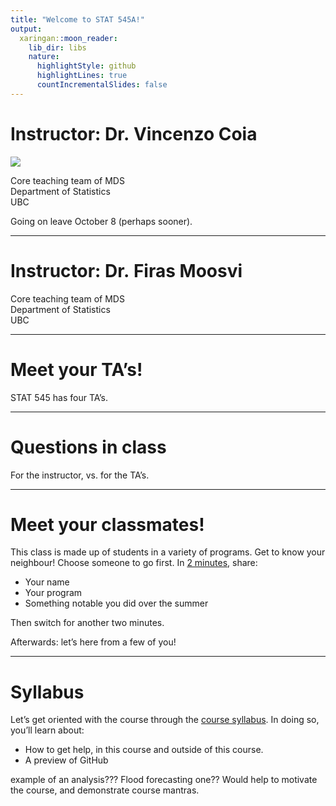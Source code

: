 ```yaml
---
title: "Welcome to STAT 545A!"
output:
  xaringan::moon_reader:
    lib_dir: libs
    nature:
      highlightStyle: github
      highlightLines: true
      countIncrementalSlides: false
---
```


# Instructor: Dr. Vincenzo Coia

![](cm001_files/vincenzo.jpg)

Core teaching team of MDS   
Department of Statistics   
UBC

Going on leave October 8 (perhaps sooner).

---

# Instructor: Dr. Firas Moosvi

Core teaching team of MDS   
Department of Statistics   
UBC

---

# Meet your TA's!

STAT 545 has four TA's.

---

# Questions in class

For the instructor, vs. for the TA's.

---

# Meet your classmates!

This class is made up of students in a variety of programs. Get to know your neighbour! Choose someone to go first. In [2 minutes](https://www.youtube.com/watch?v=48z7nQaehWI), share:

- Your name
- Your program
- Something notable you did over the summer

Then switch for another two minutes.

Afterwards: let's here from a few of you!

---

# Syllabus

Let's get oriented with the course through the [course syllabus](http://stat545.com/Classroom). In doing so, you'll learn about:

- How to get help, in this course and outside of this course.
- A preview of GitHub

example of an analysis??? Flood forecasting one?? Would help to motivate the course, and demonstrate course mantras. 